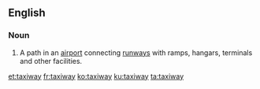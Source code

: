 ==English==
{{wikipedia}}
===Noun===
{{en-noun}}

# {{context|aviation|lang=en}} A path in an [[airport]] connecting [[runways]] with ramps, hangars, terminals and other facilities.

[[et:taxiway]]
[[fr:taxiway]]
[[ko:taxiway]]
[[ku:taxiway]]
[[ta:taxiway]]